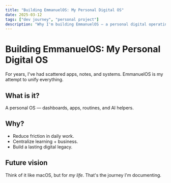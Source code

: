 ```yaml
---
title: "Building EmmanuelOS: My Personal Digital OS"
date: 2025-03-12
tags: ["dev journey", "personal project"]
description: "Why I'm building EmmanuelOS — a personal digital operating system connecting apps, business, and life."
---
```


# Building EmmanuelOS: My Personal Digital OS

For years, I've had scattered apps, notes, and systems. EmmanuelOS is my attempt to unify everything.

## What is it?
A personal OS — dashboards, apps, routines, and AI helpers.  

## Why?
- Reduce friction in daily work.  
- Centralize learning + business.  
- Build a lasting digital legacy.  

## Future vision
Think of it like macOS, but for *my life*. That's the journey I'm documenting.
